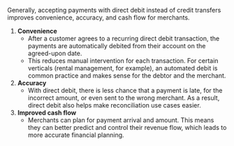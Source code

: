 Generally, accepting payments with direct debit instead of credit transfers improves convenience, accuracy, and cash flow for merchants.

1. **Convenience**
    - After a customer agrees to a recurring direct debit transaction, the payments are automatically debited from their account on the agreed-upon date.
    - This reduces manual intervention for each transaction. For certain verticals (rental management, for example), an automated debit is common practice and makes sense for the debtor and the merchant.
1. **Accuracy**
    - With direct debit, there is less chance that a payment is late, for the incorrect amount, or even sent to the wrong merchant. As a result, direct debit also helps make reconciliation use cases easier.
1. **Improved cash flow**
    - Merchants can plan for payment arrival and amount. This means they can better predict and control their revenue flow, which leads to more accurate financial planning. 